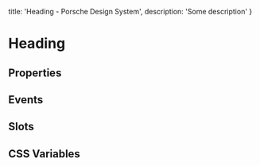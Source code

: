 
  title: 'Heading - Porsche Design System',
  description: 'Some description'
}

# Heading <ComponentStatus tagName="p-heading"></ComponentStatus>

## Properties

<ComponentMetaProps tagName="p-heading"></ComponentMetaProps>

## Events

<ComponentMetaEvents tagName="p-heading"></ComponentMetaEvents>

## Slots

<ComponentMetaSlots tagName="p-heading"></ComponentMetaSlots>

## CSS Variables

<ComponentMetaCssVariables tagName="p-heading"></ComponentMetaCssVariables>